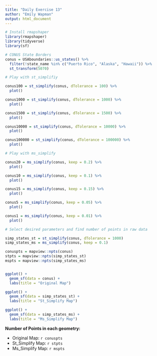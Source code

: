 ```yaml
---
title: "Daily Exercise 13"
author: "Emily Wapman"
output: html_document
---
```


```r
# Install rmapshaper
library(rmapshaper)
library(tidyverse)
library(sf)
```

```r

# CONUS State Borders
conus = USAboundaries::us_states() %>%
  filter(!state_name %in% c("Puerto Rico", "Alaska", "Hawaii")) %>%
  st_transform(5070)

# Play with st_simplifiy

conus100 = st_simplify(conus, dTolerance = 100) %>%
  plot()

conus1000 = st_simplify(conus, dTolerance = 1000) %>%
  plot()

conus1500 = st_simplify(conus, dTolerance = 1500) %>%
  plot()

conus10000 = st_simplify(conus, dTolerance = 10000) %>%
  plot()

conus100000 = st_simplify(conus, dTolerance = 100000) %>%
  plot()

# Play with ms_simplify 

conus20 = ms_simplify(conus, keep = 0.2) %>%
  plot()

conus10 = ms_simplify(conus, keep = 0.1) %>%
  plot()

conus15 = ms_simplify(conus, keep = 0.15) %>%
  plot()

conus5 = ms_simplify(conus, keep = 0.05) %>%
  plot()

conus1 = ms_simplify(conus, keep = 0.01) %>%
  plot()

# Select desired parameters and find number of points in raw data

simp_states_st = st_simplify(conus, dTolerance = 1000)
simp_states_ms = ms_simplify(conus, keep = 0.1)

conuspts = mapview::npts(conus)
stpts = mapview::npts(simp_states_st)
mspts = mapview::npts(simp_states_ms)


ggplot() +
  geom_sf(data = conus) +
  labs(title = "Original Map")

ggplot() +
  geom_sf(data = simp_states_st) +
  labs(title = "St_Simplify Map")

ggplot() +
  geom_sf(data = simp_states_ms) +
  labs(title = "Ms_Simplify Map")

```


**Number of Points in each geometry:**

- Original Map: `r conuspts`
- St_Simplify Map: `r stpts`
- Ms_Simplify Map: `r mspts`













